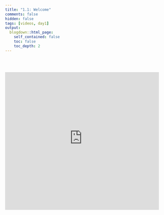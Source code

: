 ```yaml
---
title: "1.1: Welcome"
comments: false
hidden: false
tags: [videos, day1]
output: 
  blogdown::html_page: 
    self_contained: false
    toc: false
    toc_depth: 2
---
```


<br><br>

<iframe style="border: 0; min-height: 450px;" width="100%" src="https://r-camp-01-1-welcome.netlify.app/01-1-welcome.html" allowfullscreen="true" webkitallowfullscreen="true" mozallowfullscreen="true">

